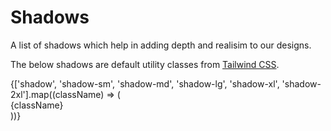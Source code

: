 

<Meta title="Style Guide/Shadows" />

# Shadows

A list of shadows which help in adding depth and realisim to our designs.

The below shadows are default utility classes from [Tailwind CSS](https://tailwindcss.com).

<section className="mt-48 flex space-y-10 flex-col lg:space-x-8 lg:space-y-0 lg:flex-row gap-8 max-w-[min(968px,_100%)] flex-wrap">
  {['shadow', 'shadow-sm', 'shadow-md', 'shadow-lg', 'shadow-xl', 'shadow-2xl'].map((className) => (
    <div key={className} className={merge('p-16 rounded-12 bg-white border-2 border-black-500', className)}>
      {className}
    </div>
  ))}
</section>